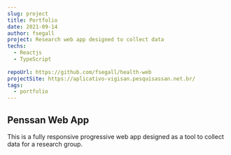 ```yaml
---
slug: project
title: Portfolio
date: 2021-09-14
author: fsegall
project: Research web app designed to collect data
techs: 
  - Reactjs
  - TypeScript
  
repoUrl: https://github.com/fsegall/health-web
projectSite: https://aplicativo-vigisan.pesquisassan.net.br/
tags:
  - portfolio
---
```


## Penssan Web App

This is a fully responsive progressive web app designed as a tool to collect data for a research group. 